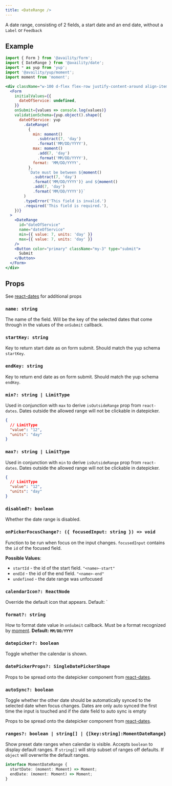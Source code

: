```yaml
---
title: <DateRange />
---
```


A date range, consisting of 2 fields, a start date and an end date, without a `Label` or `Feedback`

## Example

```jsx live=true viewCode=true
import { Form } from '@availity/form';
import { DateRange } from '@availity/date';
import * as yup from 'yup';
import '@availity/yup/moment';
import moment from 'moment';

<div className="w-100 d-flex flex-row justify-content-around align-items-center">
  <Form
    initialValues={{
      dateOfService: undefined,
    }}
    onSubmit={values => console.log(values)}
    validationSchema={yup.object().shape({
      dateOfService: yup
        .dateRange(
          {
            min: moment()
              .subtract(7, 'day')
              .format('MM/DD/YYYY'),
            max: moment()
              .add(7, 'day')
              .format('MM/DD/YYYY'),
            format: 'MM/DD/YYYY',
          },
          `Date must be between ${moment()
            .subtract(7, 'day')
            .format('MM/DD/YYYY')} and ${moment()
            .add(7, 'day')
            .format('MM/DD/YYYY')}`
        )
        .typeError('This field is invalid.')
        .required('This field is required.'),
    })}
  >
    <DateRange
      id="dateOfService"
      name="dateOfService"
      min={{ value: 7, units: 'day' }}
      max={{ value: 7, units: 'day' }}
    />
    <Button color="primary" className="my-3" type="submit">
      Submit
    </Button>
  </Form>
</div>
```

## Props

See [react-dates](https://github.com/airbnb/react-dates#daterangepicker) for additional props

### `name: string`

The name of the field. Will be the key of the selected dates that come through in the values of the `onSubmit` callback.

### `startKey: string`

Key to return start date as on form submit. Should match the yup schema `startKey`.

### `endKey: string`

Key to return end date as on form submit. Should match the yup schema `endKey`.

### `min?: string | LimitType`

Used in conjunction with `max` to derive `isOutsideRange` prop from `react-dates`. Dates outside the allowed range will not be clickable in datepicker.

```json hideCopy=true
{
  // LimitType
  "value": "12",
  "units": "day"
}
```

### `max?: string | LimitType`

Used in conjunction with `min` to derive `isOutsideRange` prop from `react-dates`. Dates outside the allowed range will not be clickable in datepicker.

```json hideCopy=true
{
  // LimitType
  "value": "12",
  "units": "day"
}
```

### `disabled?: boolean`

Whether the date range is disabled.

### `onPickerFocusChange?: ({ focusedInput: string }) => void`

Function to be run when focus on the input changes. `focusedInput` contains the `id` of the focused field.

**Possible Values**:

- `startId` - the id of the start field. `"<name>-start"`
- `endId` - the id of the end field. `"<name>-end"`
- `undefined` - the date range was unfocused

### `calendarIcon?: ReactNode`

Override the default icon that appears. Default: `<Icon name="calendar" />

### `format?: string`

How to format date value in `onSubmit` callback. Must be a format recognized by [moment](https://momentjs.com/docs/#/displaying/format/). **Default: `MM/DD/YYYY`**

### `datepicker?: boolean`

Toggle whether the calendar is shown.

### `datePickerProps?: SingleDatePickerShape`

Props to be spread onto the datepicker component from [react-dates](https://github.com/airbnb/react-dates#singledatepicker).

### `autoSync?: boolean`

Toggle whether the other date should be automatically synced to the selected date when focus changes. Dates are only auto synced the first time the input is touched and if the date field to auto sync is empty

Props to be spread onto the datepicker component from [react-dates](https://github.com/airbnb/react-dates#singledatepicker).

### `ranges?: boolean | string[] | {[key:string]:MomentDateRange}`

Show preset date ranges when calendar is visible. Accepts `boolean` to display default ranges. If `string[]` will strip subset of ranges off defaults. If `object` will overwrite the default ranges.

```ts hideCopy=true
interface MomentDateRange {
  startDate: (moment: Moment) => Moment;
  endDate: (moment: Moment) => Moment;
}
```
